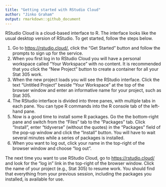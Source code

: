 ```yaml
---
title: "Getting started with RStudio Cloud"
author: "Jinko Graham"
output: rmarkdown::github_document
---
```


RStudio Cloud is a cloud-based interface to R. The interface looks like the usual desktop version of RStudio. To get started, follow the steps below.

1. Go to [https://rstudio.cloud/](https://rstudio.cloud/), click the "Get Started" button and follow the prompts to sign up for the service.
2. When you first log in to RStudio Cloud you will have a personal workspace called "Your Workspace" with no content. It is recommended that you click the "New Project" button to create a container for all your Stat 305 work.
3. When the new project loads you will see the RStudio interface. Click the text "Untitled Project" beside "Your Workspace" at the top of the browser window and enter an informative name for your project, such as Stat 305.
4. The RStudio interface is divided into three panes, with multiple tabs in each pane. You can type R commands into the R console tab of the left-hand pane.
5. Now is a good time to install some R packages. Go the the bottom-right pane and switch from the "Files" tab to the "Packages" tab. Click "Install", enter "tidyverse" (without the quotes) in the "Packages" field of the pop-up window and click the "Install" button. You will have to wait several minutes while a series of packages is installed.
6. When you want to log out, click your name in the top-right of the browser window and choose "log out".

The next time you want to use RStudio Cloud, go to [https://rstudio.cloud/](https://rstudio.cloud/) and look for the "log in" link in the top-right of the browser window. Click the name of your project (e.g., Stat 305) to resume work. You should find that everything from your previous session, including the packages you installed, is available for use.

